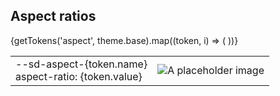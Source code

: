 
<Meta title="Packages/Tokens/Aspect Ratios" />

## Aspect ratios

<table>
  <tbody>
    {getTokens('aspect', theme.base).map((token, i) => (
      <tr key={token.name}>
        <td>
          <div className="flex flex-col">
            <div className="font-bold">--sd-aspect-{token.name}</div>
            <div>aspect-ratio: {token.value}</div>
          </div>
        </td>
        <td>
          <img
            slot="media"
            src="./placeholders/images/generic.jpg"
            alt="A placeholder image"
            className={cx(
              `bg-primary w-32 object-cover`,
              {
                video: 'aspect-video',
                square: 'aspect-square',
                '1/1': 'aspect-1/1',
                '6/5': 'aspect-6/5',
                '5/4': 'aspect-5/4',
                '4/3': 'aspect-4/3',
                '3/2': 'aspect-3/2',
                '16/10': 'aspect-16/10',
                'golden-ratio': 'aspect-golden-ratio',
                '2/1': 'aspect-2/1',
                '21/9': 'aspect-21/9',
                '3/4': 'aspect-3/4',
                '4/5': 'aspect-4/5'
              }[token.name]
            )}
          />
        </td>
      </tr>
    ))}

  </tbody>
</table>
